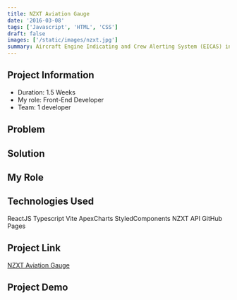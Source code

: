 ```yaml
---
title: NZXT Aviation Gauge
date: '2016-03-08'
tags: ['Javascript', 'HTML', 'CSS']
draft: false
images: ['/static/images/nzxt.jpg']
summary: Aircraft Engine Indicating and Crew Alerting System (EICAS) inspired gauge using the NZXT web integrations API.
---
```



## Project Information

- Duration: 1.5 Weeks
- My role: Front-End Developer
- Team: 1 developer

## Problem

## Solution

## My Role

## Technologies Used

<Badge variant="outlineLarge">ReactJS</Badge>
<Badge variant="outlineLarge">Typescript</Badge>
<Badge variant="outlineLarge">Vite</Badge>
<Badge variant="outlineLarge">ApexCharts</Badge>
<Badge variant="outlineLarge">StyledComponents</Badge>
<Badge variant="outlineLarge">NZXT API</Badge>
<Badge variant="outlineLarge">GitHub Pages</Badge>

## Project Link

[NZXT Aviation Gauge](https://github.com/ReinhardtBotha/NZXT-aviation)

## Project Demo
